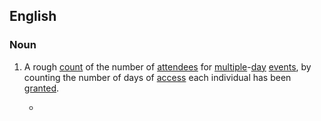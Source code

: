 ==English==

===Noun===
{{en-noun|-}}

# {{lb|en|event organization}} A rough [[count]] of the number of [[attendees]] for [[multiple]]-[[day]] [[events]], by counting the number of days of [[access]] each individual has been [[granted]].
#* {{quote-text|year=2002|author=Terrel L. Rhodes|title=The Public Manager Case Book: Making Decisions in a Complex World|page=146|passage=The Hornets had a 27% drop in per game '''turnstile attendance''' during the season, whereas the league's average drop was 2.2%.}}